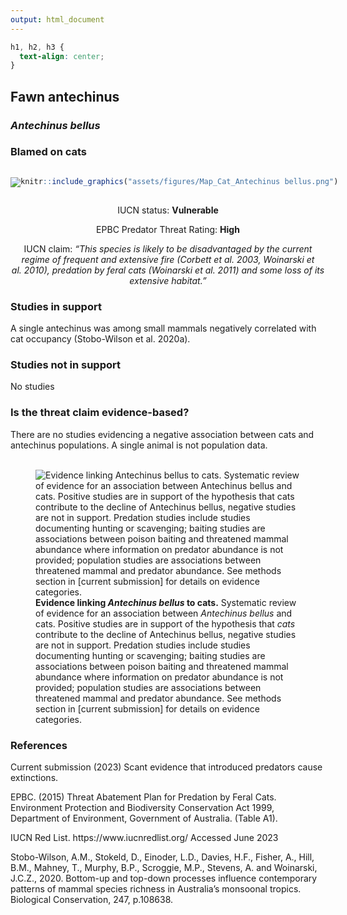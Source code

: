 ```yaml
---
output: html_document
---
```

```css
h1, h2, h3 {
  text-align: center;
}
```

## **Fawn antechinus**
### *Antechinus bellus*
### Blamed on cats

:::: {style="display: flex;"}

[![](assets/photos/Antechinus bellus.png)](https://www.inaturalist.org/photos/1562487?size=original)

::: {}

:::

::: {}
  ```r
  knitr::include_graphics("assets/figures/Map_Cat_Antechinus bellus.png")
  ```
:::

::::
<center>
IUCN status: **Vulnerable**

EPBC Predator Threat Rating: **High**

IUCN claim: *"This species is likely to be disadvantaged by the current regime of frequent and extensive fire (Corbett et al. 2003, Woinarski et al. 2010), predation by feral cats (Woinarski et al. 2011) and some loss of its extensive habitat."*

</center>

### Studies in support

A single antechinus was among small mammals negatively correlated with cat occupancy (Stobo-Wilson et al. 2020a).

### Studies not in support

No studies

### Is the threat claim evidence-based?

There are no studies evidencing a negative association between cats and antechinus populations. A single animal is not population data.
<br>
<br>

![**Evidence linking *Antechinus bellus* to cats.** Systematic review of evidence for an association between *Antechinus bellus* and cats. Positive studies are in support of the hypothesis that *cats* contribute to the decline of Antechinus bellus, negative studies are not in support. Predation studies include studies documenting hunting or scavenging; baiting studies are associations between poison baiting and threatened mammal abundance where information on predator abundance is not provided; population studies are associations between threatened mammal and predator abundance. See methods section in [current submission] for details on evidence categories.](assets/figures/Main_Evidence_Cat_Antechinus bellus.png)

### References

Current submission (2023) Scant evidence that introduced predators cause extinctions.

EPBC. (2015) Threat Abatement Plan for Predation by Feral Cats. Environment Protection and Biodiversity Conservation Act 1999, Department of Environment, Government of Australia. (Table A1).

IUCN Red List. https://www.iucnredlist.org/ Accessed June 2023

Stobo-Wilson, A.M., Stokeld, D., Einoder, L.D., Davies, H.F., Fisher, A., Hill, B.M., Mahney, T., Murphy, B.P., Scroggie, M.P., Stevens, A. and Woinarski, J.C.Z., 2020. Bottom-up and top-down processes influence contemporary patterns of mammal species richness in Australia's monsoonal tropics. Biological Conservation, 247, p.108638.

